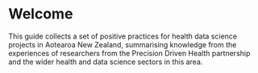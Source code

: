 # Welcome {.unnumbered}

This guide collects a set of positive practices for health data science projects in Aotearoa New Zealand, summarising knowledge from the experiences of researchers from the Precision Driven Health partnership and the wider health and data science sectors in this area.
